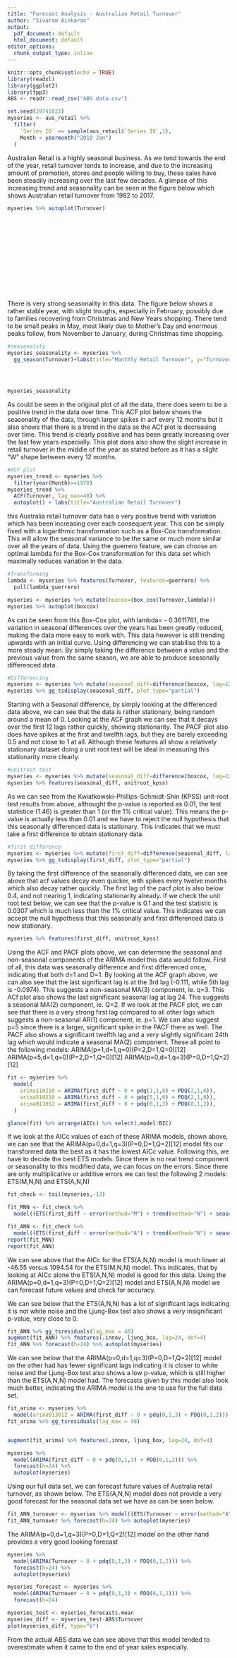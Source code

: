 ---
title: "Forecast Analysis - Australian Retail Turnover"
author: "Sivaram Ainkaran"
output:
  pdf_document: default
  html_document: default
editor_options: 
  chunk_output_type: inline
---

```{r setup, echo=FALSE,include=FALSE}
knitr::opts_chunk$set(echo = TRUE)
library(readxl)
library(ggplot2)
library(fpp3)
ABS <- readr::read_csv("ABS data.csv")
```


```{r, echo=FALSE}

set.seed(29741823)
myseries <- aus_retail %>%
  filter(
    `Series ID` == sample(aus_retail$`Series ID`,1),
    Month < yearmonth("2018 Jan")
  )
```
Australian Retail is a highly seasonal business. As we tend towards the end of the year, retail  turnover tends to increase, and due to the increasing amount of promotion, stores and people willing to buy, these sales have been steadily increasing over the last few decades. A glimpse of this increasing trend and seasonality can be seen in the figure below which shows Australian retail turnover from 1982 to 2017.
```{r,echo=FALSE}
myseries %>% autoplot(Turnover)
```

\

\

\

\

\

\


There is very strong seasonality in this data. The figure below shows a rather stable year, with slight troughs, especially in February, possibly due to families recovering from Christmas and New Years shopping. There tend to be small peaks in May, most likely due to Mother's Day and enormous peaks follow, from November to January, during Christmas time shopping. 


```{r, echo=FALSE}
#seasonality
myseries_seasonality <- myseries %>% 
  gg_season(Turnover)+labs(title="Monthly Retail Turnover", y="Turnover (Millions of Dollars)") 




myseries_seasonality


```


As could be seen in the original plot of all the data, there does seem to be a positive trend in the data over time. This ACF plot below shows the seasonality of the data, through larger spikes in acf every 12 months but it also shows that there is a trend in the data as the ACf plot is decreasing over time. This trend is clearly positive and has been greatly increasing over the last few years especially. This plot does also show the slight increase in retail turnover in the middle of the year as stated before as it has a slight "W" shape between every 12 months.


```{r, echo=FALSE}
#ACF plot
myseries_trend <- myseries %>%
  filter(year(Month)>=1970)
myseries_trend %>%
  ACF(Turnover, lag_max=48) %>%
  autoplot() + labs(title="Australian Retail Turnover")

```


this Australia retail turnover data has a very positive trend with variation which has been increasing over each consequent year. This can be simply fixed with a logarithmic transformation such as a Box-Cox transformation. This will allow the seasonal variance to be the same or much more similar over all the years of data. Using the guerrero feature, we can choose an optimal lambda for the Box-Cox transformation for this data set which maximally reduces variation in the data.
 
```{r, echo=FALSE}
#Transforming
lambda <- myseries %>% features(Turnover, features=guerrero) %>% 
  pull(lambda_guerrero)

myseries <- myseries %>% mutate(boxcox=(box_cox(Turnover,lambda)))
myseries %>% autoplot(boxcox)

```

As can be seen from this Box-Cox plot, with lambda= - 0.3611761, the variation in seasonal differences over the years has been greatly reduced, making the data more easy to work with. This data however is still trending upwards with an initial curve. Using differencing we can stabilise this to a more steady mean. By simply taking the difference between a value and the previous value from the same season, we are able to produce seasonally differenced data.

```{r, echo=FALSE, warning=FALSE}
#Differencing
myseries <- myseries %>% mutate(seasonal_diff=difference(boxcox, lag=12))
myseries %>% gg_tsdisplay(seasonal_diff, plot_type="partial")

```


Starting with a Seasonal difference, by simply looking at the differenced data above, we can see that the data is rather stationary, being random around a mean of 0. Looking at the ACF graph we can see that it decays over the first 12 lags rather quickly, showing stationarity. The PACF plot also does have spikes at the first and twelfth lags, but they are barely exceeding 0.5 and not close to 1 at all. Although these features all show a relatively stationary dataset doing a unit root test will be ideal in measuring this stationarity more clearly. 

```{r, echo=FALSE}
#unitroot test
myseries <- myseries %>% mutate(seasonal_diff=difference(boxcox, lag=12))
myseries %>% features(seasonal_diff, unitroot_kpss)


```
As we can see from the Kwiatkowski-Phillips-Schmidt-Shin (KPSS) unit-root test results from above, althought the p-value is reported as 0.01, the test statistice (1.46) is greater than 1 (or the 1% critical value). This means the p-value is actually less than 0.01 and we have to reject the null hypothesis that this seasonally differenced data is stationary. This indicates that we must take a first difference to obtain stationary data. 

```{r, echo=FALSE, warning=FALSE}
#first difference
myseries <- myseries %>% mutate(first_diff=difference(seasonal_diff, lag=1))
myseries %>% gg_tsdisplay(first_diff, plot_type="partial")

```

By taking the first difference of the seasonally differenced data, we can see above that acf values decay even quicker, with spikes every twelve months  which also decay rather quickly. The first lag of the pacf plot is also below 0.4, and not nearing 1, indicating stationarity already. If we check the unit root test below, we can see that the p-value is 0.1 and the test statistic is 0.0307 which is much less than the 1% critical value. This indicates we can accept the null hypothesis that this seasonally and first differenced data is now stationary.

```{r, echo=FALSE}
myseries %>% features(first_diff, unitroot_kpss)
```


Using the ACF and PACF plots above, we can determine the seasonal and non-seasonal components of the ARIMA model this data would follow. First of all, this data was seasonally difference and first differenced once, indicating that both d=1 and D=1. By looking at the ACF graph above, we can also see that the last significant lag is at the 3rd lag (-0.111, while 5th lag is -0.0974). This suggests a non-seasonal MA(3) component, ie. q=3. This ACf plot also shows the last significant seasonal lag at lag 24. This suggests a seasonal MA(2) component, ie. Q=2. If we look at the PACF plot, we can see that there is a very strong first lag compared to all other lags which suggests a non-seasonal AR(1) component, ie. p=1. We can also suggest p=5 since there is a larger, significant spike in the PACF there as well. The PACF also shows a significant twelfth lag and a very slightly significant 24th lag which would indicate a seasonal MA(2) component.
These all point to the following models:
ARIMA(p=1,d=1,q=0)(P=2,D=1,Q=0)[12]
ARIMA(p=5,d=1,q=0)(P=2,D=1,Q=0)[12]
ARIMA(p=0,d=1,q=3)(P=0,D=1,Q=2)[12]


```{r, echo=FALSE}
fit <- myseries %>%
  model(
    arima110210 = ARIMA(first_diff ~ 0 + pdq(1,1,0) + PDQ(2,1,0)),
    arima510210 = ARIMA(first_diff ~ 0 + pdq(5,1,0) + PDQ(2,1,0)),
    arima013012 = ARIMA(first_diff ~ 0 + pdq(0,1,3) + PDQ(0,1,2)),
  )

glance(fit) %>% arrange(AICc) %>% select(.model:BIC)
```

If we look at the AICc values of each of these ARIMA models, shown above, we can see that the ARIMA(p=0,d=1,q=3)(P=0,D=1,Q=2)[12] model fits our transformed data the best as it has the lowest AICc value. Following this, we have to decide the best ETS models. Since there is no real trend component or seasonality to this modified data, we can focus on the errors. Since there are only multiplicative or additive errors we can test the following 2 models:
ETS(M,N,N) and ETS(A,N,N)


```{r, echo=FALSE, warning=FALSE}
fit_check <- tail(myseries,-13)

fit_MNN <- fit_check %>% 
  model((ETS(first_diff ~ error(method="M") + trend(method="N") + season(method="N"))))

fit_ANN <- fit_check %>% 
  model((ETS(first_diff ~ error(method="A") + trend(method="N") + season(method="N"))))
report(fit_MNN)
report(fit_ANN)

```
We can see above that the AICc for the ETS(A,N,N) model is much lower at -46.55 versus  1094.54 for the ETS(M,N,N) model. This indicates, that by looking at AICc alone the ETS(A,N,N) model is good for this data. Using the ARIMA(p=0,d=1,q=3)(P=0,D=1,Q=2)[12] model and ETS(A,N,N) model we can forecast future values and check for accuracy.

We can see below that the ETS(A,N,N) has a lot of significant lags indicating it is not white noise and the Ljung-Box test also shows a very insignificant p-value, very close to 0. 

```{r, echo=FALSE, warning=FALSE}

fit_ANN %>% gg_tsresiduals(lag_max = 48)
augment(fit_ANN) %>% features(.innov, ljung_box, lag=24, dof=4)
fit_ANN %>% forecast(h=24) %>% autoplot(myseries)

```

We can see below that the ARIMA(p=0,d=1,q=3)(P=0,D=1,Q=2)[12] model on the other had has fewer significant lags indicating it is closer to white noise and the Ljung-Box test also shows a low p-value, which is still higher than the ETS(A,N,N) model had. The forecasts given by this model also look much better, indicating the ARIMA model is the one to use for the full data set. 


```{r, echo=FALSE, warning=FALSE}

fit_arima <- myseries %>% 
  model(arima013012 = ARIMA(first_diff ~ 0 + pdq(0,1,3) + PDQ(0,1,2)))
fit_arima %>% gg_tsresiduals(lag_max = 48)


augment(fit_arima) %>% features(.innov, ljung_box, lag=24, dof=4)

myseries %>% 
  model(ARIMA(first_diff ~ 0 + pdq(0,1,3) + PDQ(0,1,2))) %>% 
  forecast(h=24) %>% 
  autoplot(myseries)
```

Using our full data set, we can forecast future values of Australia retail turnover, as shown below. The ETS(A,N,N) model does not provide a very good forecast for the seasonal data set we have as can be seen below.

```{r, echo=FALSE}

fit_ANN_turnover <- myseries %>% model((ETS(Turnover ~ error(method="A") + trend(method="N") + season(method="N"))))
fit_ANN_turnover %>% forecast(h=24) %>% autoplot(myseries)


```


The ARIMA(p=0,d=1,q=3)(P=0,D=1,Q=2)[12] model on the other hand provides a very good looking forecast 

```{r, echo=FALSE}

myseries %>% 
  model(ARIMA(Turnover ~ 0 + pdq(0,1,3) + PDQ(0,1,2))) %>% 
  forecast(h=24) %>% 
  autoplot(myseries)
```


```{r, echo=FALSE}

myseries_forecast <- myseries %>% 
  model(ARIMA(Turnover ~ 0 + pdq(0,1,3) + PDQ(0,1,2))) %>% 
  forecast(h=24)

myseries_test <- myseries_forecast$.mean
myseries_diff <- myseries_test-ABS$Turnover
plot(myseries_diff, type="b")

```

From the actual ABS data we can see above that this model tended to overestimate when it came to the end of year sales especially. 

